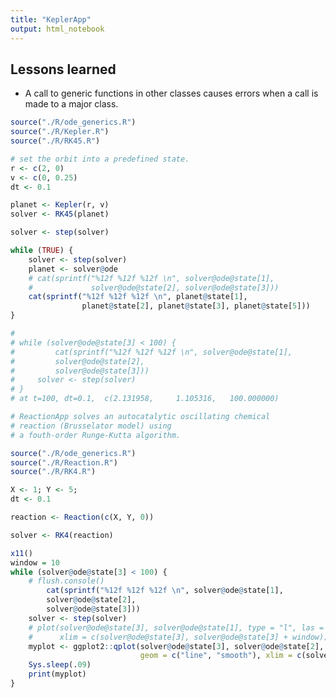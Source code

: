 ```yaml
---
title: "KeplerApp"
output: html_notebook
---
```


## Lessons learned
* A call to generic functions in other classes causes errors when a call is made to a major class.


```r

source("./R/ode_generics.R")
source("./R/Kepler.R")
source("./R/RK45.R")

# set the orbit into a predefined state.
r <- c(2, 0)
v <- c(0, 0.25)
dt <- 0.1

planet <- Kepler(r, v)
solver <- RK45(planet)

solver <- step(solver)

while (TRUE) {
    solver <- step(solver)
    planet <- solver@ode
    # cat(sprintf("%12f %12f %12f \n", solver@ode@state[1],
    #             solver@ode@state[2], solver@ode@state[3]))
    cat(sprintf("%12f %12f %12f \n", planet@state[1],
                planet@state[2], planet@state[3], planet@state[5]))
}

# 
# while (solver@ode@state[3] < 100) {
#         cat(sprintf("%12f %12f %12f \n", solver@ode@state[1], 
#         solver@ode@state[2], 
#         solver@ode@state[3]))
#     solver <- step(solver)    
# }
# at t=100, dt=0.1,  c(2.131958,     1.105316,   100.000000)

```




```r
# ReactionApp solves an autocatalytic oscillating chemical 
# reaction (Brusselator model) using
# a fouth-order Runge-Kutta algorithm.

source("./R/ode_generics.R")
source("./R/Reaction.R")
source("./R/RK4.R")

X <- 1; Y <- 5;
dt <- 0.1

reaction <- Reaction(c(X, Y, 0))

solver <- RK4(reaction)

x11()
window = 10
while (solver@ode@state[3] < 100) {
    # flush.console()
        cat(sprintf("%12f %12f %12f \n", solver@ode@state[1], 
        solver@ode@state[2], 
        solver@ode@state[3]))
    solver <- step(solver)    
    # plot(solver@ode@state[3], solver@ode@state[1], type = "l", las = 1, ylim =c(0,3),
    #      xlim = c(solver@ode@state[3], solver@ode@state[3] + window))
    myplot <- ggplot2::qplot(solver@ode@state[3], solver@ode@state[2], 
                             geom = c("line", "smooth"), xlim = c(solver@ode@state[3], solver@ode@state[3] + window))
    Sys.sleep(.09)
    print(myplot)
}

```

